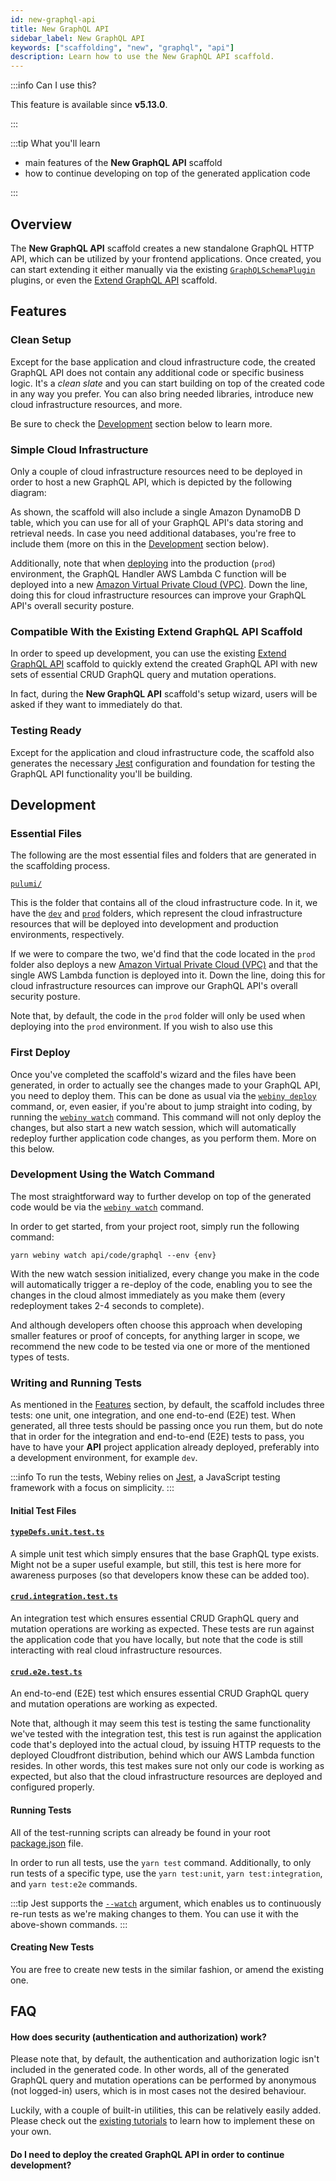 ```yaml
---
id: new-graphql-api
title: New GraphQL API
sidebar_label: New GraphQL API
keywords: ["scaffolding", "new", "graphql", "api"]
description: Learn how to use the New GraphQL API scaffold.
---
```



:::info Can I use this?

This feature is available since **v5.13.0**.

:::

:::tip What you'll learn

- main features of the **New GraphQL API** scaffold
- how to continue developing on top of the generated application code

:::

## Overview

The **New GraphQL API** scaffold creates a new standalone GraphQL HTTP API, which can be utilized by your frontend applications. Once created, you can start extending it either manually via the existing [`GraphQLSchemaPlugin`](https://github.com/webiny/webiny-js/blob/v5.11.0/packages/handler-graphql/src/plugins/GraphQLSchemaPlugin.ts#L10) plugins, or even the [Extend GraphQL API](/docs/how-to-guides/webiny-cli/scaffolding/extend-graphql-api) scaffold.

##
## Features

### Clean Setup

Except for the base application and cloud infrastructure code, the created GraphQL API does not contain any additional code or specific business logic. It's a *clean slate* and you can start building on top of the created code in any way you prefer. You can also bring needed libraries, introduce new cloud infrastructure resources, and more.

Be sure to check the [Development](/docs/how-to-guides/webiny-cli/scaffolding/new-graphql-api#development) section below to learn more.

### Simple Cloud Infrastructure

Only a couple of cloud infrastructure resources need to be deployed in order to host a new GraphQL API, which is depicted by the following diagram:

<CenteredImage shadow={false} alt="Cloud Infrastructure Resources" src={cloudInfrastructureDiagram} />

As shown, the scaffold will also include a single Amazon DynamoDB <diagram-letter>D</diagram-letter> table, which you can use for all of your GraphQL API's data storing and retrieval needs. In case you need additional databases, you're free to include them (more on this in the [Development](/docs/how-to-guides/webiny-cli/scaffolding/new-graphql-api#development) section below).

Additionally, note that when [deploying](/docs/how-to-guides/deployment/deploy-your-project) into the production (`prod`) environment, the GraphQL Handler AWS Lambda <diagram-letter>C</diagram-letter> function will be deployed into a new [Amazon Virtual Private Cloud (VPC)](https://aws.amazon.com/vpc/). Down the line, doing this for cloud infrastructure resources can improve your GraphQL API's overall security posture.

### Compatible With the Existing Extend GraphQL API Scaffold

In order to speed up development, you can use the existing [Extend GraphQL API](/docs/how-to-guides/webiny-cli/scaffolding/extend-graphql-api) scaffold to quickly extend the created GraphQL API with new sets of essential CRUD GraphQL query and mutation operations.

In fact, during the **New GraphQL API** scaffold's setup wizard, users will be asked if they want to immediately do that.

### Testing Ready

Except for the application and cloud infrastructure code, the scaffold also generates the necessary [Jest](/docs/key-topics/tools-libraries#testing) configuration and foundation for testing the GraphQL API functionality you'll be building.

## Development

### Essential Files

The following are the most essential files and folders that are generated in the scaffolding process.

[`pulumi/`](https://github.com/webiny/webiny-js/tree/cli-scaffold-react-app/packages/cli-plugin-scaffold-graphql-api/template/pulumi)

This is the folder that contains all of the cloud infrastructure code. In it, we have the [`dev`](https://github.com/webiny/webiny-js/tree/cli-scaffold-react-app/packages/cli-plugin-scaffold-graphql-api/template/pulumi/dev) and [`prod`](https://github.com/webiny/webiny-js/tree/cli-scaffold-react-app/packages/cli-plugin-scaffold-graphql-api/template/pulumi/dev) folders, which represent the cloud infrastructure resources that will be deployed into development and production environments, respectively.

If we were to compare the two, we'd find that the code located in the `prod` folder also deploys a new [Amazon Virtual Private Cloud (VPC)](https://aws.amazon.com/vpc/) and that the single AWS Lambda function is deployed into it. Down the line, doing this for cloud infrastructure resources can improve our GraphQL API's overall security posture.

Note that, by default, the code in the `prod` folder will only be used when deploying into the `prod` environment. If you wish to also use this

### First Deploy

Once you've completed the scaffold's wizard and the files have been generated, in order to actually see the changes made to your GraphQL API, you need to deploy them. This can be done as usual via the [`webiny deploy`](/docs/how-to-guides/deployment/deploy-your-project) command, or, even easier, if you're about to jump straight into coding, by running the [`webiny watch`](/docs/how-to-guides/webiny-cli/use-watch-command) command. This command will not only deploy the changes, but also start a new watch session, which will automatically redeploy further application code changes, as you perform them. More on this below.

### Development Using the Watch Command

The most straightforward way to further develop on top of the generated code would be via the [`webiny watch`](/docs/how-to-guides/webiny-cli/use-watch-command) command.

In order to get started, from your project root, simply run the following command:

```
yarn webiny watch api/code/graphql --env {env}
```

With the new watch session initialized, every change you make in the code will automatically trigger a re-deploy of the code, enabling you to see the changes in the cloud almost immediately as you make them (every redeployment takes 2-4 seconds to complete).

And although developers often choose this approach when developing smaller features or proof of concepts, for anything larger in scope, we recommend the new code to be tested via one or more of the mentioned types of tests.

### Writing and Running Tests

As mentioned in the [Features](/docs/how-to-guides/webiny-cli/scaffolding/extend-graphql-api#features) section, by default, the scaffold includes three tests: one unit, one integration, and one end-to-end (E2E) test. When generated, all three tests should be passing once you run them, but do note that in order for the integration and end-to-end (E2E) tests to pass, you have to have your **API** project application already deployed, preferably into a development environment, for example `dev`.

:::info
To run the tests, Webiny relies on [Jest](/docs/key-topics/tools-libraries#testing), a JavaScript testing framework with a focus on simplicity.
:::

#### Initial Test Files

#### [`typeDefs.unit.test.ts`](https://github.com/webiny/webiny-js/blob/v5/packages/cli-plugin-scaffold-graphql-service/template/__tests__/typeDefs.unit.test.ts)

A simple unit test which simply ensures that the base GraphQL type exists. Might not be a super useful example, but still, this test is here more for awareness purposes (so that developers know these can be added too).

#### [`crud.integration.test.ts`](https://github.com/webiny/webiny-js/blob/v5/packages/cli-plugin-scaffold-graphql-service/template/__tests__/crud.integration.test.ts)

An integration test which ensures essential CRUD GraphQL query and mutation operations are working as expected. These tests are run against the application code that you have locally, but note that the code is still interacting with real cloud infrastructure resources.

#### [`crud.e2e.test.ts`](https://github.com/webiny/webiny-js/blob/v5/packages/cli-plugin-scaffold-graphql-service/template/__tests__/crud.e2e.test.ts)

An end-to-end (E2E) test which ensures essential CRUD GraphQL query and mutation operations are working as expected.

Note that, although it may seem this test is testing the same functionality we've tested with the integration test, this test is run against the application code that's deployed into the actual cloud, by issuing HTTP requests to the deployed Cloudfront distribution, behind which our AWS Lambda function resides. In other words, this test makes sure not only our code is working as expected, but also that the cloud infrastructure resources are deployed and configured properly.

#### Running Tests

All of the test-running scripts can already be found in your root [package.json](https://github.com/webiny/webiny-js/blob/next/packages/cwp-template-aws/template/dependencies.json#L68-L71) file.

In order to run all tests, use the `yarn test` command. Additionally, to only run tests of a specific type, use the `yarn test:unit`, `yarn test:integration`, and `yarn test:e2e` commands.

:::tip
Jest supports the [`--watch`](https://jestjs.io/docs/cli#--watch) argument, which enables us to continuously re-run tests as we're making changes to them. You can use it with the above-shown commands.
:::

#### Creating New Tests

You are free to create new tests in the similar fashion, or amend the existing one.

## FAQ

#### How does security (authentication and authorization) work?

Please note that, by default, the authentication and authorization logic isn't included in the generated code. In other words, all of the generated GraphQL query and mutation operations can be performed by anonymous (not logged-in) users, which is in most cases not the desired behaviour.

Luckily, with a couple of built-in utilities, this can be relatively easily added. Please check out the [existing tutorials](/docs/tutorials/extend-admin-area/security/introduction) to learn how to implement these on your own.

#### Do I need to deploy the created GraphQL API in order to continue development?
